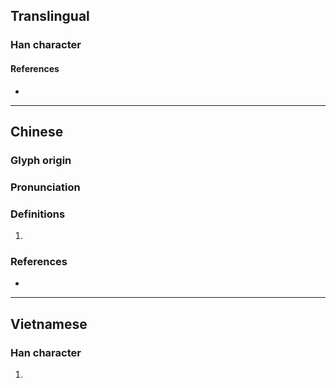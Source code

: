 {{character info/new}}
==Translingual==

===Han character===
{{Han char|rn=75|rad=木|as=08|sn=12|four=52057|canj=DBSD,DNSD,XDNSD|ids=⿰木爭}}

====References====
* {{Han ref|kx=0533.210|dkj=14960|dj=0921.190|hdz=21235.020|uh=68E6|ud=26854|bh=D9D1|bd=55761}}

----

==Chinese==
{{zh-forms}}

===Glyph origin===
{{Han etym}}

===Pronunciation===
{{zh-pron
|m=chēng
|c=caang1
|mc=y
|oc=y
|cat=
}}

===Definitions===
{{zh-hanzi}}

# {{rfdef|zh}}

===References===
* {{R:yue:Hanzi}}

----

==Vietnamese==

===Han character===
{{vi-readings|rs=木08|hanviet=ranh}}

# {{defn|lang=vi|sort=木08}}
